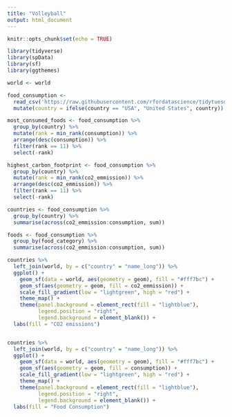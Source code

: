 ```yaml
---
title: "Volleyball"
output: html_document
---
```


```r
knitr::opts_chunk$set(echo = TRUE)
```



```r
library(tidyverse)
library(spData)
library(sf)
library(ggthemes)

world <- world

food_consumption <- 
  read_csv('https://raw.githubusercontent.com/rfordatascience/tidytuesday/master/data/2020/2020-02-18/food_consumption.csv') %>% 
  mutate(country = ifelse(country == "USA", "United States", country))
```

```r
most_consumed_foods <- food_consumption %>% 
  group_by(country) %>% 
  mutate(rank = min_rank(consumption)) %>% 
  arrange(desc(consumption)) %>% 
  filter(rank == 11) %>% 
  select(-rank)

highest_carbon_footprint <- food_consumption %>% 
  group_by(country) %>% 
  mutate(rank = min_rank(co2_emmission)) %>% 
  arrange(desc(co2_emmission)) %>% 
  filter(rank == 11) %>% 
  select(-rank)

countries <- food_consumption %>% 
  group_by(country) %>% 
  summarise(across(co2_emmission:consumption, sum))

foods <- food_consumption %>% 
  group_by(food_category) %>% 
  summarise(across(co2_emmission:consumption, sum))
```

```r
countries %>% 
  left_join(world, by = c("country" = "name_long")) %>% 
  ggplot() +
    geom_sf(data = world, aes(geometry = geom), fill = "#fff7bc") +
    geom_sf(aes(geometry = geom, fill = co2_emmission)) +
    scale_fill_gradient(low = "lightgreen", high = "red") +
    theme_map() +
    theme(panel.background = element_rect(fill = "lightblue"),
          legend.position = "right",
          legend.background = element_blank()) +
  labs(fill = "CO2 emissions")


countries %>% 
  left_join(world, by = c("country" = "name_long")) %>% 
  ggplot() +
    geom_sf(data = world, aes(geometry = geom), fill = "#fff7bc") +
    geom_sf(aes(geometry = geom, fill = consumption)) +
    scale_fill_gradient(low = "lightgreen", high = "red") +
    theme_map() +
    theme(panel.background = element_rect(fill = "lightblue"),
          legend.position = "right",
          legend.background = element_blank()) +
  labs(fill = "Food Consumption")
```







